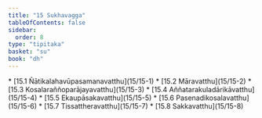 ```yaml
---
title: "15 Sukhavagga"
tableOfContents: false
sidebar:
  order: 8
type: "tipitaka"
basket: "su"
book: "dh"
---
```



<DynamicBreadcrumb />



<TableOfContents book="dh" section="15">
* [15.1 Ñātikalahavūpasamanavatthu](15/15-1)
* [15.2 Māravatthu](15/15-2)
* [15.3 Kosalaraññoparājayavatthu](15/15-3)
* [15.4 Aññatarakuladārikāvatthu](15/15-4)
* [15.5 Ekaupāsakavatthu](15/15-5)
* [15.6 Pasenadikosalavatthu](15/15-6)
* [15.7 Tissattheravatthu](15/15-7)
* [15.8 Sakkavatthu](15/15-8)
</TableOfContents>